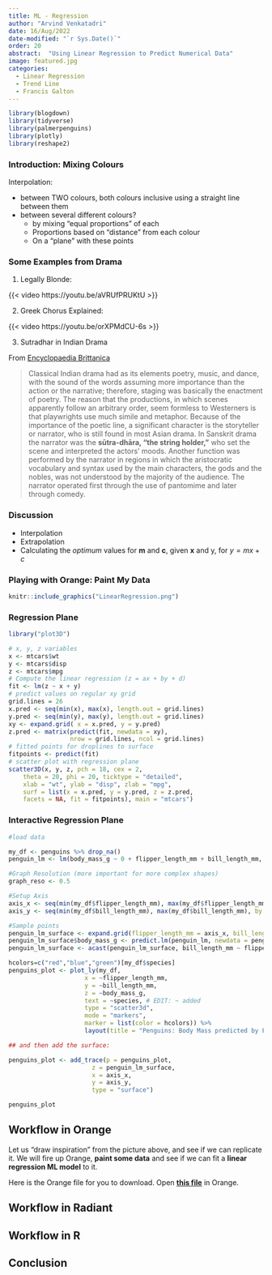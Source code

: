 ```yaml
---
title: ML - Regression
author: "Arvind Venkatadri"
date: 16/Aug/2022
date-modified: "`r Sys.Date()`"
order: 20
abstract:  "Using Linear Regression to Predict Numerical Data"
image: featured.jpg
categories:
  - Linear Regression
  - Trend Line
  - Francis Galton
---
```


```r
library(blogdown)
library(tidyverse)
library(palmerpenguins)
library(plotly)
library(reshape2)
```

### Introduction: Mixing Colours

Interpolation:

-   between TWO colours, both colours inclusive using a straight line
    between them
-   between several different colours?
    -   by mixing "equal proportions" of each
    -   Proportions based on "distance" from each colour
    -   On a "plane" with these points

### Some Examples from Drama

1.  Legally Blonde:

{{< video https://youtu.be/aVRUfPRUKtU >}}

2.  Greek Chorus Explained:

{{< video https://youtu.be/orXPMdCU-6s >}}

3.  Sutradhar in Indian Drama

From [Encyclopaedia
Brittanica](https://www.britannica.com/art/theater-building/Developments-in-Asia)

> Classical Indian drama had as its elements poetry, music, and dance,
> with the sound of the words assuming more importance than the action
> or the narrative; therefore, staging was basically the enactment of
> poetry. The reason that the productions, in which scenes apparently
> follow an arbitrary order, seem formless to Westerners is that
> playwrights use much simile and metaphor. Because of the importance of
> the poetic line, a significant character is the storyteller or
> narrator, who is still found in most Asian drama. In Sanskrit drama
> the narrator was the **sūtra-dhāra, "the string holder,"** who set the
> scene and interpreted the actors' moods. Another function was
> performed by the narrator in regions in which the aristocratic
> vocabulary and syntax used by the main characters, the gods and the
> nobles, was not understood by the majority of the audience. The
> narrator operated first through the use of pantomime and later through
> comedy.

### Discussion

-   Interpolation
-   Extrapolation
-   Calculating the *optimum* values for **m** and **c**, given **x**
    and y, for $y = mx + c$

### Playing with Orange: Paint My Data

```r

knitr::include_graphics("LinearRegression.png")

```

### Regression Plane

```r

library("plot3D")

# x, y, z variables
x <- mtcars$wt
y <- mtcars$disp
z <- mtcars$mpg
# Compute the linear regression (z = ax + by + d)
fit <- lm(z ~ x + y)
# predict values on regular xy grid
grid.lines = 26
x.pred <- seq(min(x), max(x), length.out = grid.lines)
y.pred <- seq(min(y), max(y), length.out = grid.lines)
xy <- expand.grid( x = x.pred, y = y.pred)
z.pred <- matrix(predict(fit, newdata = xy), 
                 nrow = grid.lines, ncol = grid.lines)
# fitted points for droplines to surface
fitpoints <- predict(fit)
# scatter plot with regression plane
scatter3D(x, y, z, pch = 18, cex = 2, 
    theta = 20, phi = 20, ticktype = "detailed",
    xlab = "wt", ylab = "disp", zlab = "mpg",  
    surf = list(x = x.pred, y = y.pred, z = z.pred,  
    facets = NA, fit = fitpoints), main = "mtcars")
```

### Interactive Regression Plane

```r
#load data

my_df <- penguins %>% drop_na()
penguin_lm <- lm(body_mass_g ~ 0 + flipper_length_mm + bill_length_mm, data = my_df)
```

```r
#Graph Resolution (more important for more complex shapes)
graph_reso <- 0.5

#Setup Axis
axis_x <- seq(min(my_df$flipper_length_mm), max(my_df$flipper_length_mm), by = graph_reso)
axis_y <- seq(min(my_df$bill_length_mm), max(my_df$bill_length_mm), by = graph_reso)

#Sample points
penguin_lm_surface <- expand.grid(flipper_length_mm = axis_x, bill_length_mm = axis_y,KEEP.OUT.ATTRS = F)
penguin_lm_surface$body_mass_g <- predict.lm(penguin_lm, newdata = penguin_lm_surface)
penguin_lm_surface <- acast(penguin_lm_surface, bill_length_mm ~ flipper_length_mm, value.var = "body_mass_g") #y ~ x

```

```r
hcolors=c("red","blue","green")[my_df$species]
penguins_plot <- plot_ly(my_df, 
                     x = ~flipper_length_mm, 
                     y = ~bill_length_mm, 
                     z = ~body_mass_g,
                     text = ~species, # EDIT: ~ added
                     type = "scatter3d", 
                     mode = "markers",
                     marker = list(color = hcolors)) %>% 
                     layout(title = "Penguins: Body Mass predicted by Flipper Length and Bill Length")

## and then add the surface:

penguins_plot <- add_trace(p = penguins_plot,
                       z = penguin_lm_surface,
                       x = axis_x,
                       y = axis_y,
                       type = "surface")

penguins_plot

```

## Workflow in Orange

Let us "draw inspiration" from the picture above, and see if we can
replicate it. We will fire up Orange, **paint some data** and see if we
can fit a **linear regression ML model** to it.

Here is the Orange file for you to download. Open <u>[**this
file**](LinearRegression.ows)</u> in Orange.

## Workflow in Radiant

## Workflow in R

## Conclusion
